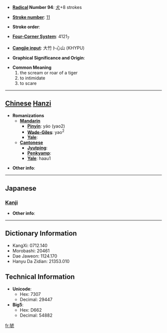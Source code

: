 * '''[[Wiktionary:Chinese radical index| Radical]] Number 94''': [[Wiktionary:Chinese radical index 犬|犬]]+8 strokes

* '''[[Wiktionary:Chinese total strokes index|Stroke number]]''': [[Wiktionary:Chinese total strokes index 11|11]]

* '''Stroke order''': 

* '''[[Wiktionary:Chinese four corner index|Four-Corner System]]''': 4121<sub>7</sub>

* '''[[Wiktionary:Chinese Cangjie index|Cangjie input]]''': 大竹卜心山 (KHYPU)

* '''Graphical Significance and Origin''': 

* '''Common Meaning'''
*#the scream or roar of a tiger
*# to intimidate
*# to scare


----

== [[Chinese]] [[Hanzi]] ==

* '''Romanizations'''
** '''[[Mandarin]]'''
*** '''[[Pinyin]]''': yáo (yao2)
*** '''[[Wade-Giles]]''': yao<sup>2</sup>
*** '''[[Yale]]''': 
** '''[[Cantonese]]'''
*** '''[[Jyutping]]''':
*** '''[[Penkyamp]]''': 
*** '''[[Yale]]''': haau1

* '''Other info''': 

----

==Japanese==
===[[Kanji]]===
{{kanji|on readings=[[おう]] (ō), [[よう]] (yō), [[こう]] (kō), [[きょう]] (kyō)|kun readings=}}

* '''Other info''':  

----

== Dictionary Information ==

* KangXi: 0712.140
* Morobashi: 20461
* Dae Jaweon: 1124.170
* Hanyu Da Zidian: 21353.010

== Technical Information ==

* '''Unicode''':
** Hex: 7307
** Decimal: 29447
* '''Big5''':
** Hex: D662
** Decimal: 54882

[[fr:猇]]